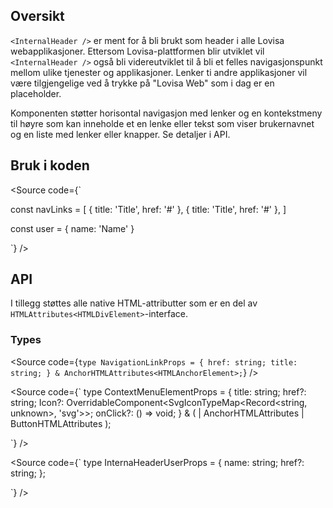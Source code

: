 
<Meta title="Design system/InternalHeader/API" component={InternalHeader} />

## Oversikt

`<InternalHeader />` er ment for å bli brukt som header i alle Lovisa
webapplikasjoner. Ettersom Lovisa-plattformen blir utviklet
vil `<InternalHeader />` også bli videreutviklet til å bli et felles
navigasjonspunkt mellom ulike tjenester og applikasjoner. Lenker ti andre
applikasjoner vil være tilgjengelige ved å trykke på "Lovisa Web" som i dag er
en placeholder.

Komponenten støtter horisontal navigasjon med lenker og en kontekstmeny til høyre som kan inneholde et en lenke eller tekst som viser brukernavnet og en liste med lenker eller knapper. Se detaljer i API.

## Bruk i koden

<Source code={`

const navLinks = [
{ title: 'Title', href: '#' },
{ title: 'Title', href: '#' },
]

const user = {
name: 'Name'
}

<InternalHeader
  applicationName="App"
  navigationElements={navLinks}
  userProps={user}
/>
`} />

## API

<ArgsTable story={PRIMARY_STORY} />

I tillegg støttes alle native HTML-attributter som er en del av `HTMLAttributes<HTMLDivElement>`-interface.

### Types

<Source
  code={`
type NavigationLinkProps = {
  href: string;
  title: string;
} & AnchorHTMLAttributes<HTMLAnchorElement>;
`}
/>

<Source code={`
type ContextMenuElementProps = {
  title: string;
  href?: string;
  Icon?: OverridableComponent<SvgIconTypeMap<Record<string, unknown>, 'svg'>>;
  onClick?: () => void;
} & (
| AnchorHTMLAttributes<HTMLAnchorElement>
| ButtonHTMLAttributes<HTMLButtonElement>
);

`} />

<Source code={`
type InternaHeaderUserProps = {
  name: string;
  href?: string;
};

`} />
